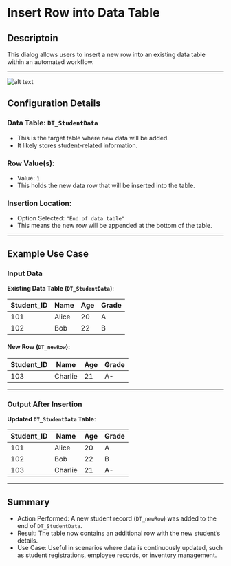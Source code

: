 # Insert Row into Data Table

## Descriptoin

This dialog allows users to insert a new row into an existing data table within an automated workflow.

---

![alt text](../../../assets/datatable/insert-row-into-datatable.png)

## Configuration Details

### Data Table: `DT_StudentData`
- This is the target table where new data will be added.
- It likely stores student-related information.

### Row Value(s):  
- Value: `1`
- This holds the new data row that will be inserted into the table.

### Insertion Location:  
- Option Selected: `"End of data table"`
- This means the new row will be appended at the bottom of the table.
---

## Example Use Case

### Input Data
**Existing Data Table (`DT_StudentData`)**:

| Student_ID | Name      | Age | Grade |
|------------|----------|-----|-------|
| 101        | Alice    | 20  | A     |
| 102        | Bob      | 22  | B     |

#### New Row (`DT_newRow`):

| Student_ID | Name  | Age | Grade |
|------------|------|-----|-------|
| 103        | Charlie | 21  | A-    |

---

### Output After Insertion
**Updated `DT_StudentData` Table**:

| Student_ID | Name    | Age | Grade |
|------------|--------|-----|-------|
| 101        | Alice  | 20  | A     |
| 102        | Bob    | 22  | B     |
| 103        | Charlie | 21  | A-    |

---

## Summary

- Action Performed: A new student record (`DT_newRow`) was added to the end of `DT_StudentData`.  
- Result: The table now contains an additional row with the new student’s details.
- Use Case: Useful in scenarios where data is continuously updated, such as student registrations, employee records, or inventory management.